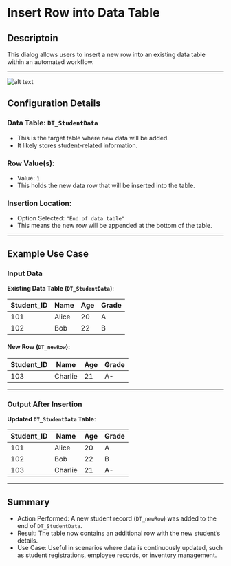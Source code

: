 # Insert Row into Data Table

## Descriptoin

This dialog allows users to insert a new row into an existing data table within an automated workflow.

---

![alt text](../../../assets/datatable/insert-row-into-datatable.png)

## Configuration Details

### Data Table: `DT_StudentData`
- This is the target table where new data will be added.
- It likely stores student-related information.

### Row Value(s):  
- Value: `1`
- This holds the new data row that will be inserted into the table.

### Insertion Location:  
- Option Selected: `"End of data table"`
- This means the new row will be appended at the bottom of the table.
---

## Example Use Case

### Input Data
**Existing Data Table (`DT_StudentData`)**:

| Student_ID | Name      | Age | Grade |
|------------|----------|-----|-------|
| 101        | Alice    | 20  | A     |
| 102        | Bob      | 22  | B     |

#### New Row (`DT_newRow`):

| Student_ID | Name  | Age | Grade |
|------------|------|-----|-------|
| 103        | Charlie | 21  | A-    |

---

### Output After Insertion
**Updated `DT_StudentData` Table**:

| Student_ID | Name    | Age | Grade |
|------------|--------|-----|-------|
| 101        | Alice  | 20  | A     |
| 102        | Bob    | 22  | B     |
| 103        | Charlie | 21  | A-    |

---

## Summary

- Action Performed: A new student record (`DT_newRow`) was added to the end of `DT_StudentData`.  
- Result: The table now contains an additional row with the new student’s details.
- Use Case: Useful in scenarios where data is continuously updated, such as student registrations, employee records, or inventory management.